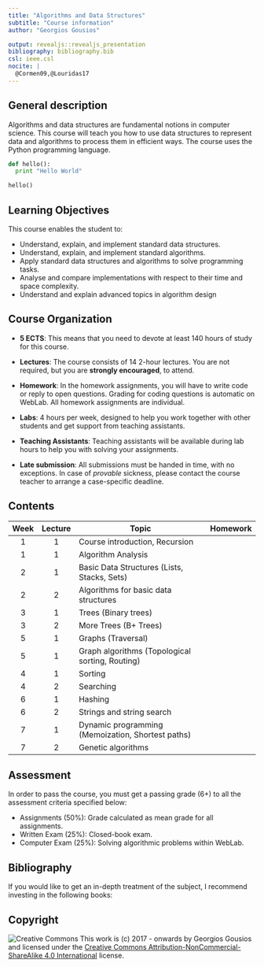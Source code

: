 ```yaml
---
title: "Algorithms and Data Structures"
subtitle: "Course information"
author: "Georgios Gousios"

output: revealjs::revealjs_presentation
bibliography: bibliography.bib
csl: ieee.csl
nocite: |
  @Cormen09,@Louridas17
---
```


## General description

Algorithms and data structures are fundamental notions in computer science.
This course will teach you how to use data structures to represent data and
algorithms to process them in efficient ways. The course uses the Python
programming language.

```python
def hello():
  print "Hello World"

hello()
```

## Learning Objectives

This course enables the student to:

* Understand, explain, and implement standard data structures.
* Understand, explain, and implement standard algorithms.
* Apply standard data structures and algorithms to solve programming tasks.
* Analyse and compare implementations with respect to their time and space complexity.
* Understand and explain advanced topics in algorithm design

## Course Organization

* **5 ECTS**: This means that you need to devote at least 140 hours of study
  for this course.

* **Lectures**: The course consists of 14 2-hour lectures. You are not required,
  but you are **strongly encouraged**, to attend.

* **Homework**: In the homework assignments, you will have to write code or reply to open questions. Grading for coding questions is automatic on WebLab. All homework assignments are individual.

* **Labs**: 4 hours per week, designed to help you work together with other
  students and get support from teaching assistants.

* **Teaching Assistants**: Teaching assistants will be available during
  lab hours to help you with solving your assignments.

* **Late submission**: All submissions must be handed in time, with no
  exceptions. In case of *provable* sickness, please contact the course
  teacher to arrange a case-specific deadline.

## Contents

|Week |Lecture | Topic | Homework|
|:---:|:------:|-------|---------|
| 1 | 1 | Course introduction, Recursion  | |
| 1 | 1 | Algorithm Analysis   | |
| 2 | 1 | Basic Data Structures (Lists, Stacks, Sets) | |
| 2 | 2 | Algorithms for basic data structures | |
| 3 | 1 | Trees (Binary trees)  | |
| 3 | 2 | More Trees (B+ Trees) | |
| 5 | 1 | Graphs (Traversal) | |
| 5 | 1 | Graph algorithms (Topological sorting, Routing) | |
| 4 | 1 | Sorting | |
| 4 | 2 | Searching | |
| 6 | 1 | Hashing | |
| 6 | 2 | Strings and string search  | |
| 7 | 1 | Dynamic programming (Memoization, Shortest paths) | |
| 7 | 2 | Genetic algorithms  | |

## Assessment

In order to pass the course, you must get a passing grade (6+) to all the
assessment criteria specified below:

* Assignments (50%): Grade calculated as mean grade for all assignments.
* Written Exam (25%): Closed-book exam.
* Computer Exam (25%): Solving algorithmic problems within WebLab.

## Bibliography

If you would like to get an in-depth treatment of the subject, I recommend
investing in the following books:

<div id="refs"></div>

## Copyright
![Creative Commons](https://i.creativecommons.org/l/by-nc-sa/4.0/80x15.png)
This work is (c) 2017 - onwards by Georgios Gousios and licensed under the
[Creative Commons Attribution-NonCommercial-ShareAlike 4.0 International
](http://creativecommons.org/licenses/by-nc-sa/4.0/) license.
